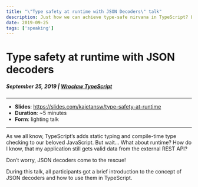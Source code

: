 ```yaml
---
title: "\"Type safety at runtime with JSON Decoders\" talk" 
description: Just how we can achieve type-safe nirvana in TypeScript? Let's see!
date: 2019-09-25
tags: ['speaking']
---
```


# Type safety at runtime with JSON decoders
##### September 25, 2019 | [Wrocław TypeScript](https://github.com/WrocTypeScript/)
---

- **Slides**: https://slides.com/kajetansw/type-safety-at-runtime
- **Duration**: ~5 minutes
- **Form**: lighting talk

---

As we all know, TypeScript’s adds static typing and compile-time type checking to our beloved JavaScript. But wait… What about runtime? How do I know, that my application still gets valid data from the external REST API?

Don’t worry, JSON decoders come to the rescue!

During this talk, all participants got a brief introduction to the concept of JSON decoders and how to use them in TypeScript.
